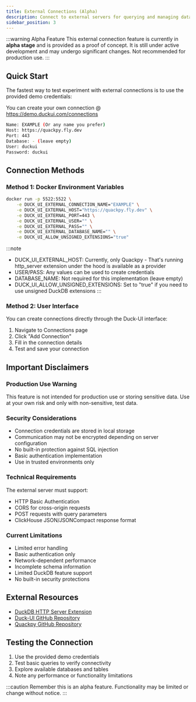 ```yaml
---
title: External Connections (Alpha)
description: Connect to external servers for querying and managing databases - Alpha Feature
sidebar_position: 3
---
```



:::warning Alpha Feature
This external connection feature is currently in **alpha stage** and is provided as a proof of concept. It is still under active development and may undergo significant changes. Not recommended for production use.
:::

## Quick Start

The fastest way to test experiment with external connections is to use the provided demo credentials:

You can create your own connection @ https://demo.duckui.com/connections

```bash
Name: EXAMPLE (Or any name you prefer)
Host: https://quackpy.fly.dev
Port: 443
Database: - (leave empty)
User: duckui
Password: duckui
```

## Connection Methods

### Method 1: Docker Environment Variables

```bash
docker run -p 5522:5522 \
    -e DUCK_UI_EXTERNAL_CONNECTION_NAME="EXAMPLE" \
    -e DUCK_UI_EXTERNAL_HOST="https://quackpy.fly.dev" \
    -e DUCK_UI_EXTERNAL_PORT=443 \
    -e DUCK_UI_EXTERNAL_USER="" \
    -e DUCK_UI_EXTERNAL_PASS="" \
    -e DUCK_UI_EXTERNAL_DATABASE_NAME="" \
    -e DUCK_UI_ALLOW_UNSIGNED_EXTENSIONS="true"
```

:::note
- DUCK_UI_EXTERNAL_HOST: Currently, only Quackpy - That's running http_server extension under the hood is available as a provider
- USER/PASS: Any values can be used to create credentials
- DATABASE_NAME: Not required for this implementation (leave empty)
- DUCK_UI_ALLOW_UNSIGNED_EXTENSIONS: Set to "true" if you need to use unsigned DuckDB extensions
:::

### Method 2: User Interface

You can create connections directly through the Duck-UI interface:

1. Navigate to Connections page
2. Click "Add Connection"
3. Fill in the connection details
4. Test and save your connection

## Important Disclaimers

### Production Use Warning
This feature is not intended for production use or storing sensitive data. Use at your own risk and only with non-sensitive, test data.

### Security Considerations
- Connection credentials are stored in local storage
- Communication may not be encrypted depending on server configuration
- No built-in protection against SQL injection
- Basic authentication implementation
- Use in trusted environments only

### Technical Requirements
The external server must support:
- HTTP Basic Authentication
- CORS for cross-origin requests
- POST requests with query parameters
- ClickHouse JSON/JSONCompact response format

### Current Limitations
- Limited error handling
- Basic authentication only
- Network-dependent performance
- Incomplete schema information
- Limited DuckDB feature support
- No built-in security protections

## External Resources

- [DuckDB HTTP Server Extension](https://github.com/duckdb/duckdb/tree/master/extension/httpfs)
- [Duck-UI GitHub Repository](https://github.com/caioricciuti/duck-ui)
- [Quackpy GitHub Repository](https://github.com/Quackscience/quackpy)

## Testing the Connection

1. Use the provided demo credentials
2. Test basic queries to verify connectivity
3. Explore available databases and tables
4. Note any performance or functionality limitations

:::caution
Remember this is an alpha feature. Functionality may be limited or change without notice.
:::